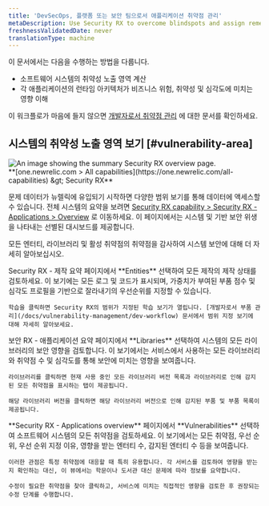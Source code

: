 ```yaml
---
title: 'DevSecOps, 플랫폼 또는 보안 팀으로서 애플리케이션 취약점 관리'
metaDescription: Use Security RX to overcome blindspots and assign remediation to developers as a security team.
freshnessValidatedDate: never
translationType: machine
---
```


이 문서에서는 다음을 수행하는 방법을 다룹니다.

* 소프트웨어 시스템의 취약성 노출 영역 계산
* 각 애플리케이션의 런타임 아키텍처가 비즈니스 위험, 취약성 및 심각도에 미치는 영향 이해

이 워크플로가 마음에 들지 않으면 [개발자로서 취약점 관리](/docs/vulnerability-management/dev-workflow) 에 대한 문서를 확인하세요.

## 시스템의 취약성 노출 영역 보기 [#vulnerability-area]

<img title="Security RX overview" alt="An image showing the summary Security RX overview page." src="/images/security_app-overview.webp" />

<figcaption>
  <DNT>
    **[one.newrelic.com &gt; All capabilities](https://one.newrelic.com/all-capabilities) &amp;gt; Security RX**
  </DNT>
</figcaption>

문제 데이터가 뉴렐릭에 유입되기 시작하면 다양한 범위 보기를 통해 데이터에 액세스할 수 있습니다. 전체 시스템의 요약을 보려면 [Security RX capability &gt; Security RX - Applications &gt; Overview](https://one.newrelic.com/vulnerability-management/apm-summary) 로 이동하세요. 이 페이지에서는 시스템 및 기반 보안 위생을 나타내는 선별된 대시보드를 제공합니다.

모든 엔터티, 라이브러리 및 활성 취약점의 취약점을 감사하여 시스템 보안에 대해 더 자세히 알아보십시오.

<CollapserGroup>
  <Collapser className="freq-link" id="entity" title="모든 엔티티에 대한 취약성 관리">
    Security RX - 제작 요약 페이지에서 <DNT>**Entities**</DNT> 선택하여 모든 제작의 제작 상태를 검토하세요. 이 보기에는 모든 로그 및 코드가 표시되며, 가중치가 부여된 부품 점수 및 심각도 프로필을 기반으로 잘라내기의 우선순위를 지정할 수 있습니다.

    학습을 클릭하면 Security RX의 범위가 지정된 학습 보기가 열립니다. [개발자로서 부품 관리](/docs/vulnerability-management/dev-workflow) 문서에서 범위 지정 보기에 대해 자세히 알아보세요.
  </Collapser>

  <Collapser className="freq-link" id="library" title="라이브러리의 보안 영향 이해">
    보안 RX - 애플리케이션 요약 페이지에서 <DNT>**Libraries**</DNT> 선택하여 시스템의 모든 라이브러리의 보안 영향을 검토합니다. 이 보기에서는 서비스에서 사용하는 모든 라이브러리와 취약점 수 및 심각도를 통해 보안에 미치는 영향을 보여줍니다.

    라이브러리를 클릭하면 현재 사용 중인 모든 라이브러리 버전 목록과 라이브러리로 인해 감지된 모든 취약점을 표시하는 탭이 제공됩니다.

    해당 라이브러리 버전을 클릭하면 해당 라이브러리 버전으로 인해 감지된 부품 및 부품 목록이 제공됩니다.
  </Collapser>

  <Collapser className="freq-link" id="vuln" title="특정 취약점 관리">
    <DNT>**Security RX - Applications overview**</DNT> 페이지에서 <DNT>**Vulnerabilities**</DNT> 선택하여 소프트웨어 시스템의 모든 취약점을 검토하세요. 이 보기에서는 모든 취약점, 우선 순위, 우선 순위 지정 이유, 영향을 받는 엔터티 수, 감지된 엔터티 수 등을 보여줍니다.

    이러한 관점은 특정 취약점에 대응할 때 특히 유용합니다. 각 서비스를 검토하여 영향을 받는지 확인하는 대신, 이 뷰에서는 학문이나 도서관 대신 문제에 따라 정보를 요약합니다.

    수정이 필요한 취약점을 찾아 클릭하고, 서비스에 미치는 직접적인 영향을 검토한 후 권장되는 수정 단계를 수행합니다.
  </Collapser>
</CollapserGroup>